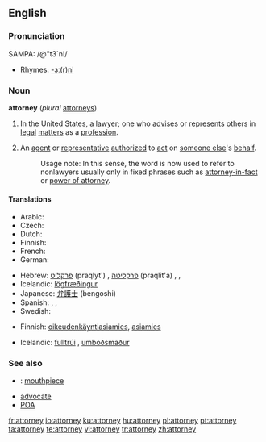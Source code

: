 ==English==

===Pronunciation===
SAMPA: /@"t3`nI/
*Rhymes: [[Rhymes:English:-ɜː(r)ni|-ɜː(r)ni]]

===Noun===
'''attorney''' (''plural'' [[attorneys]])

# {{law}} In the United States, a [[lawyer]]; one who [[advise]]s or [[represent]]s others in [[legal]] [[matter]]s as a [[profession]].
# An [[agent]] or [[representative]] [[authorize]]d to [[act]] on [[someone else]]'s [[behalf]].
#:Usage note:  In this sense, the word is now used to refer to nonlawyers usually only in fixed phrases such as [[attorney-in-fact]] or [[power of attorney]].

====Translations====
{{trans-top|lawyer}}
* Arabic: {{ARchar|[[محام|محامٍ]]}} {{IPAchar|(muħāmin)}} {{m}}
* Czech: {{t-|cs|advokát|m}}
* Dutch: {{t+|nl|advocaat|m|f}}
* Finnish: {{t+|fi|asianajaja}}
* French: {{t+|fr|avocat|m}}
* German: {{t+|de|Rechtsanwalt|m}}
{{trans-mid}}
* Hebrew: [[פרקליט]] (praqlyt') {{m}}, [[פרקליטה]] (praqlit'a) {{f}}, {{t|he|עורך דין|m|alt=עֹרֵךְ דִּין|tr=orekh din|sc=Hebr}}, {{t|he|עורכת דין|f|alt=עֹרֶכֶת דִּין|tr=orekhet din|sc=Hebr}}
* Icelandic: [[lögfræðingur]] {{m}}
* Japanese: [[弁護士]] (bengoshi)
* Spanish: {{t+|es|abogado|m}}, {{t-|es|abogada|f}}, {{t-|es|notario|m}}
* Swedish: {{t+|sv|advokat|c}}
{{trans-bottom}}

{{trans-top|agent/representative}}
* Finnish: [[oikeudenkäyntiasiamies]], [[asiamies]]
{{trans-mid}}
* Icelandic: [[fulltrúi]] {{m}}, [[umboðsmaður]] {{m}}
{{trans-bottom}}

===See also===
*{{slang}}: [[mouthpiece]]
*[[advocate]]
*[[POA]]

[[fr:attorney]]
[[io:attorney]]
[[ku:attorney]]
[[hu:attorney]]
[[pl:attorney]]
[[pt:attorney]]
[[ta:attorney]]
[[te:attorney]]
[[vi:attorney]]
[[tr:attorney]]
[[zh:attorney]]